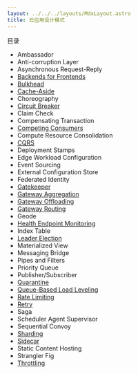 ```yaml
---
layout: ../../../layouts/MdxLayout.astro
title: 云应用设计模式
---
```


目录


- Ambassador
- Anti-corruption Layer
- Asynchronous Request-Reply
- [Backends for Frontends](/cheatsheet/cloud-patterns/backends-for-frontends)
- [Bulkhead](/cheatsheet/cloud-patterns/bulkhead)
- [Cache-Aside](/cheatsheet/cloud-patterns/cache-aside)
- Choreography
- [Circuit Breaker](/cheatsheet/cloud-patterns/circuit-breaker)
- Claim Check
- Compensating Transaction
- [Competing Consumers](/cheatsheet/cloud-patterns/competing-consumers)
- Compute Resource Consolidation
- [CQRS](/cheatsheet/cloud-patterns/cqrs)
- Deployment Stamps
- Edge Workload Configuration
- Event Sourcing
- External Configuration Store
- Federated Identity
- [Gatekeeper](/cheatsheet/cloud-patterns/gatekeeper)
- [Gateway Aggregation](/cheatsheet/cloud-patterns/gateway-aggregation)
- [Gateway Offloading](/cheatsheet/cloud-patterns/gateway-offloading)
- [Gateway Routing](/cheatsheet/cloud-patterns/gateway-routing)
- Geode
- [Health Endpoint Monitoring](/cheatsheet/cloud-patterns/health-endpoint-monitoring)
- Index Table
- [Leader Election](/cheatsheet/cloud-patterns/leader-election)
- Materialized View
- Messaging Bridge
- Pipes and Filters
- Priority Queue
- Publisher/Subscriber
- [Quarantine](/cheatsheet/cloud-patterns/quarantine)
- [Queue-Based Load Leveling](/cheatsheet/cloud-patterns/queue-based-load-leveling)
- [Rate Limiting](/cheatsheet/cloud-patterns/rate-limiting)
- [Retry](/cheatsheet/cloud-patterns/retry)
- Saga
- Scheduler Agent Supervisor
- Sequential Convoy
- [Sharding](/cheatsheet/cloud-patterns/sharding)
- [Sidecar](/cheatsheet/cloud-patterns/sidecar)
- Static Content Hosting
- Strangler Fig
- [Throttling](/cheatsheet/cloud-patterns/throttling)

